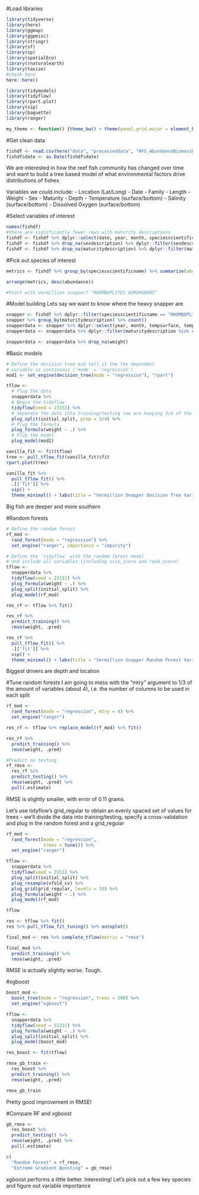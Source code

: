 #Load libraries
```r
library(tidyverse)
library(here)
library(ggmap)
library(ggpmisc)
library(stringr)
library(sf)
library(sp)
library(spatialEco)
library(rnaturalearth)
library(taxize)
#check here
here::here()

library(tidymodels)
library(tidyflow)
library(rpart.plot)
library(vip)
library(baguette)
library(ranger)

my_theme <- function() {theme_bw() + theme(panel.grid.major = element_blank(), panel.grid.minor = element_blank(), plot.title = element_text(size=12, face= "bold", colour= "black"), axis.title.x = element_text(size=12, face="bold", colour = "black"), axis.title.y = element_text(size=12, face="bold", colour = "black"))}
```

#Get clean data
```r
fishdf <- read.csv(here("data", "processeddata", "RFS_AbundanceBiomassDepthLength.csv"))
fishdf$date <- as.Date(fishdf$date)
```

We are interested in how the reef fish community has changed over time and want to build a tree based model of what environmental factors drive distributions of fishes

Variables we could include: 
 - Location (Lat/Long)
 - Date
 - Family
 - Length
 - Weight
 - Sex
 - Maturity
 - Depth
 - Temperature (surface/bottom)
 - Salinity (surface/bottom)
 - Dissolved Oxygen (surface/bottom)
 
#Select variables of interest
```r
names(fishdf)
#there are significantly fewer rows with maturity descriptions 
fishdf <- fishdf %>% dplyr::select(date, year, month, speciesscientificname, speciescommonname.y, speciestotalweight, tempsurface, tempbottom, salinitysurface, salinitybottom, sdo, bdo, latitudestart, longitudestart, depthstart, family, len1, weight, sexdescription, maturitydescription)
fishdf <- fishdf %>% drop_na(sexdescription) %>% dplyr::filter(sexdescription != "") %>% dplyr::filter(sexdescription != "NOT TAKEN/UNKNOWN")
fishdf <- fishdf %>% drop_na(maturitydescription) %>% dplyr::filter(maturitydescription != "") %>% dplyr::filter(maturitydescription != "UNKNOWN")
```

#Pick out species of interest
```r
metrics <- fishdf %>% group_by(speciesscientificname) %>% summarize(abundance = n(), biomass = sum(speciestotalweight, na.rm = TRUE), meansurftemp = mean(tempsurface, na.rm = TRUE), meansurfsal = mean(salinitysurface, na.rm = TRUE), meansurfdo = mean(sdo, na.rm = TRUE))

arrange(metrics, desc(abundance))

#Start with vermillion snapper? "RHOMBOPLITES AURORUBENS"
```

#Model building
Lets say we want to know where the heavy snapper are
```r
snapper <- fishdf %>% dplyr::filter(speciesscientificname == "RHOMBOPLITES AURORUBENS")
snapper %>% group_by(maturitydescription) %>% count()
snapperdata <- snapper %>% dplyr::select(year, month, tempsurface, tempbottom, salinitybottom, salinitysurface, sdo, bdo, latitudestart, longitudestart, depthstart, weight, sexdescription, maturitydescription)
snapperdata <- snapperdata %>% dplyr::filter(maturitydescription %in% c("RIPE", "DEVELOPING; VITELLOGENESIS", "RECENT SPAWN; OLD POFs"))

snapperdata <- snapperdata %>% drop_na(weight)
```
#Basic models
```r
# Define the decision tree and tell it the the dependent
# variable is continuous ('mode' = 'regression')
mod1 <- set_engine(decision_tree(mode = "regression"), "rpart")

tflow <-
  # Plug the data
  snapperdata %>%
  # Begin the tidyflow
  tidyflow(seed = 23151) %>%
  # Separate the data into training/testing (we are keeping 3/4 of the data for training)
  plug_split(initial_split, prop = 3/4) %>%
  # Plug the formula
  plug_formula(weight ~ .) %>%
  # Plug the model
  plug_model(mod1)

vanilla_fit <- fit(tflow)
tree <- pull_tflow_fit(vanilla_fit)$fit
rpart.plot(tree)

vanilla_fit %>%
  pull_tflow_fit() %>%
  .[['fit']] %>%
  vip() +
  theme_minimal() + labs(title = "Vermillion Snapper Decision Tree Variable Importances", x = "Variable", y = "Importance")
```
Big fish are deeper and more southern


#Random forests
```r
# Define the random forest
rf_mod <-
  rand_forest(mode = "regression") %>%
  set_engine("ranger", importance = "impurity")

# Define the `tidyflow` with the random forest model
# and include all variables (including scie_score and read_score)
tflow <-
  snapperdata %>%
  tidyflow(seed = 23151) %>%
  plug_formula(weight ~ .) %>%
  plug_split(initial_split) %>%
  plug_model(rf_mod)

res_rf <- tflow %>% fit()

res_rf %>%
  predict_training() %>%
  rmse(weight, .pred)

res_rf %>%
  pull_tflow_fit() %>%
  .[['fit']] %>%
  vip() +
  theme_minimal() + labs(title = "Vermillion Snapper Random Forest Variable Importances", x = "Variable", y = "Importance")
```
Biggest drivers are depth and location

#Tune random forests
I am going to mess with the "mtry" argument to 1/3 of the amount of variables (about 4), i.e. the number of columns to be used in each split
```r
rf_mod <-
  rand_forest(mode = "regression", mtry = 4) %>%
  set_engine("ranger")

res_rf <- tflow %>% replace_model(rf_mod) %>% fit()

res_rf %>%
  predict_training() %>%
  rmse(weight, .pred)

#Predict on testing
rf_rmse <-
  res_rf %>%
  predict_testing() %>%
  rmse(weight, .pred) %>%
  pull(.estimate)
```
RMSE is slightly smaller, with error of 0.11 grams.

Let's use tidyflow's grid_regular to obtain an evenly spaced set of values for trees -- we'll divide the data into training/testing, specify a cross-validation and plug in the random forest and a grid_regular
```r
rf_mod <-
  rand_forest(mode = "regression",
              trees = tune()) %>%
  set_engine("ranger")

tflow <-
  snapperdata %>% 
  tidyflow(seed = 2151) %>%
  plug_split(initial_split) %>%
  plug_resample(vfold_cv) %>%
  plug_grid(grid_regular, levels = 10) %>%
  plug_formula(weight ~ .) %>%
  plug_model(rf_mod)

tflow

res <- tflow %>% fit()
res %>% pull_tflow_fit_tuning() %>% autoplot()

final_mod <- res %>% complete_tflow(metric = "rmse")

final_mod %>%
  predict_training() %>%
  rmse(weight, .pred)
```
RMSE is actually slightly worse. Tough.

#xgboost
```r
boost_mod <-
  boost_tree(mode = "regression", trees = 500) %>%
  set_engine("xgboost")

tflow <-
  snapperdata %>%
  tidyflow(seed = 51231) %>%
  plug_formula(weight ~ .) %>%
  plug_split(initial_split) %>%
  plug_model(boost_mod)

res_boost <- fit(tflow)

rmse_gb_train <-
  res_boost %>%
  predict_training() %>%
  rmse(weight, .pred)

rmse_gb_train

```
Pretty good improvement in RMSE!

#Compare RF and xgboost
```r
gb_rmse <-
  res_boost %>%
  predict_testing() %>%
  rmse(weight, .pred) %>%
  pull(.estimate)

c(
  "Random Forest" = rf_rmse,
  "Extreme Gradient Boosting" = gb_rmse)
```
xgboost performs a little better. Interesting! Let's pick out a few key species and figure out variable importance 



